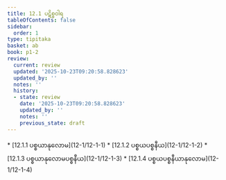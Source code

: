 ```yaml
---
title: 12.1 ပဋိစ္စဝါရ
tableOfContents: false
sidebar:
  order: 1
type: tipitaka
basket: ab
book: p1-2
review:
  current: review
  updated: '2025-10-23T09:20:58.828623'
  updated_by: ''
  notes: ''
  history:
  - state: review
    date: '2025-10-23T09:20:58.828623'
    updated_by: ''
    notes: ''
    previous_state: draft
---
```



<ReviewStatus review={frontmatter.review} showDetails={true} />

<HypothesisAnnotation frontmatter={frontmatter} />

<DynamicBreadcrumb />



<TableOfContents book="p1-2" section="12.1">
* [12.1.1 ပစ္စယာနုလောမ](12-1/12-1-1)
* [12.1.2 ပစ္စယပစ္စနီယ](12-1/12-1-2)
* [12.1.3 ပစ္စယာနုလောမပစ္စနီယ](12-1/12-1-3)
* [12.1.4 ပစ္စယပစ္စနီယာနုလောမ](12-1/12-1-4)
</TableOfContents>